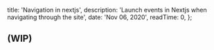 
  title: 'Navigation in nextjs',
  description: 'Launch events in Nextjs when navigating through the site',
  date: 'Nov 06, 2020',
  readTime: 0,
};


## (WIP)
